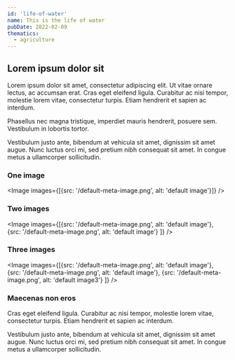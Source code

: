 ```yaml
---
id: 'life-of-water'
name: This is the life of water
pubDate: 2022-02-09
thematics:
  - agriculture
---
```


## Lorem ipsum dolor sit

Lorem ipsum dolor sit amet, consectetur adipiscing elit. Ut vitae ornare lectus, ac accumsan erat. Cras eget eleifend ligula. Curabitur ac nisi tempor, molestie lorem vitae, consectetur turpis. Etiam hendrerit et sapien ac interdum.

Phasellus nec magna tristique, imperdiet mauris hendrerit, posuere sem. Vestibulum in lobortis tortor.

Vestibulum justo ante, bibendum at vehicula sit amet, dignissim sit amet augue. Nunc luctus orci mi, sed pretium nibh consequat sit amet. In congue metus a ullamcorper sollicitudin.

### One image
<Image images={[{src: '/default-meta-image.png', alt: 'default image'}]} />

### Two images

<Image images={[{src: '/default-meta-image.png', alt: 'default image'}, {src: '/default-meta-image.png', alt: 'default image'} ]} />

### Three images

<Image images={[{src: '/default-meta-image.png', alt: 'default image'}, {src: '/default-meta-image.png', alt: 'default image'}, {src: '/default-meta-image.png', alt: 'default image3'} ]} />

### Maecenas non eros

Cras eget eleifend ligula. Curabitur ac nisi tempor, molestie lorem vitae, consectetur turpis. Etiam hendrerit et sapien ac interdum.

Vestibulum justo ante, bibendum at vehicula sit amet, dignissim sit amet augue. Nunc luctus orci mi, sed pretium nibh consequat sit amet. In congue metus a ullamcorper sollicitudin.